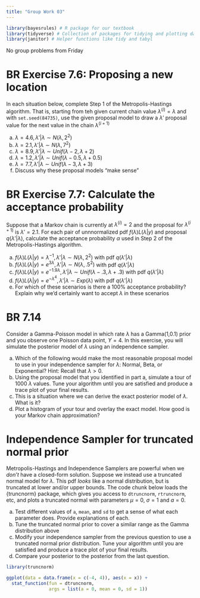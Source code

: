 ```yaml
---
title: "Group Work 03"
---
```


```r
library(bayesrules) # R package for our textbook
library(tidyverse) # Collection of packages for tidying and plotting data
library(janitor) # Helper functions like tidy and tabyl
```

::: callout-note
No group problems from Friday
:::

# BR Exercise 7.6: Proposing a new location

In each situation below, complete Step 1 of the Metropolis-Hastings algorithm. That is, starting from teh given current chain value $\lambda^{(i)} = \lambda$ and with `set.seed(84735)`, use the given proposal model to draw a $\lambda'$ proposal value for the next value in the chain $\lambda^{(i+1)}$

(a) $\lambda = 4.6, \lambda' | \lambda \sim N(\lambda, 2^2)$
(a) $\lambda = 2.1, \lambda' | \lambda \sim N(\lambda, 7^2)$
(a) $\lambda = 8.9, \lambda' | \lambda \sim Unif(\lambda - 2, \lambda +2)$
(a) $\lambda = 1.2, \lambda' | \lambda \sim Unif(\lambda - 0.5, \lambda + 0.5)$
(a) $\lambda = 7.7, \lambda' | \lambda \sim Unif(\lambda - 3, \lambda +3)$
(a) Discuss why these proposal models "make sense"

# BR Exercise 7.7: Calculate the acceptance probability

Suppose that a Markov chain is currently at $\lambda^{(i)}=2$ and the proposal for $\lambda^{(i+1)}$ is $\lambda' = 2.1$. For each pair of unnnormalized pdf $f(\lambda) L(\lambda | y)$ and proposal $q(\lambda' | \lambda)$, calculate the acceptance probability $\alpha$ used in Step 2 of the Metropolis-Hastings algorithm. 

(a) $f(\lambda) L(\lambda | y) = \lambda^{-1}, \lambda' | \lambda \sim N(\lambda, 2^2)$ with pdf $q(\lambda'|\lambda)$
(a) $f(\lambda) L(\lambda | y) = e^{3\lambda}, \lambda' | \lambda \sim N(\lambda, .5^2)$ with pdf $q(\lambda'|\lambda)$
(a) $f(\lambda) L(\lambda | y) = e^{-1.9\lambda}, \lambda' | \lambda \sim Unif(\lambda - .3, \lambda + .3)$ with pdf $q(\lambda'|\lambda)$
(a) $f(\lambda) L(\lambda | y) =e^{-\lambda^4}, \lambda' | \lambda \sim Exp(\lambda)$ with pdf $q(\lambda'|\lambda)$
(e) For which of these scenarios is there a 100% acceptance probability? Explain why we’d certainly want to accept $\lambda$ in these scenarios


# BR 7.14

Consider a Gamma-Poisson model in which rate $\lambda$ has a Gamma(1,0.1) prior and you observe one Poisson data point,  $Y=4$. In this exercise, you will simulate the posterior model of $\lambda$ using an independence sampler.

(a) Which of the following would make the most reasonable proposal model to use in your independence sampler for  $\lambda$: Normal, Beta, or Exponential? Hint: Recall that  $\lambda > 0$. 
(b) Using the proposal model that you identified in part a, simulate a tour of 1000  $\lambda$ values. Tune your algorithm until you are satisfied and produce a trace plot of your final results.
(c) This is a situation where we can derive the exact posterior model of $\lambda$. What is it?
(d) Plot a histogram of your tour and overlay the exact model. How good is your Markov chain approximation?

# Independence Sampler for truncated normal prior

Metropolis-Hastings and Independence Samplers are powerful when we *don't* have a closed-form solution. Suppose we instead use a truncated normal model for $\lambda$. This pdf *looks* like a normal distribution, but is truncated at lower and/or upper bounds. The code chunk below loads the {truncnorm} package, which gives you access to `dtruncnorm`, `rtruncnorm`, etc, and plots a truncated normal with parameters $\mu=0$, $\sigma=1$ and $a=0$. 

(a) Test different values of `a`, `mean`, and `sd` to get a sense of what each parameter does. Provide explanations of each.
(b) Tune the truncated normal prior to cover a similar range as the Gamma distribution above
(b) Modify your independence sampler from the previous question to use a truncated normal prior distribution. Tune your algorithm until you are satisfied and produce a trace plot of your final results.
(d) Compare your posterior to the posterior from the last question. 


```r
library(truncnorm)

ggplot(data = data.frame(x = c(-4, 4)), aes(x = x)) +
  stat_function(fun = dtruncnorm, 
                args = list(a = 0, mean = 0, sd = 1)) 
```
